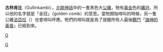 '''古林肯比'''（Gullinkambi），[[北歐神話|北歐神話]]中的一隻黑色大[[公雞|公雞]]，牠有[[黃金|黃金]]色的[[雞冠|雞冠]]，所以他的名字就是「金冠」（golden comb）的意思。當牠開始啼叫的時候，另一隻公雞[[法亞拉|法亞拉]]（{{lang|en|Fjalar}}）也會啼叫呼應。牠們的啼叫就是為了提醒所有人最後[[戰鬥|戰鬥]]「[[諸神的黃昏|諸神的黃昏]]」已經到來。

{{北歐神話}}
[[Category:北歐神話生物|G]]
[[category:神话传说中的鸡形目|G]]